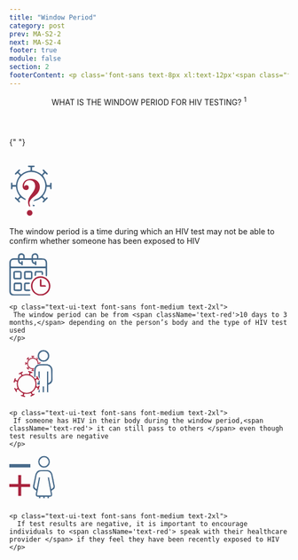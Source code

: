 ```yaml
---
title: "Window Period"
category: post
prev: MA-S2-2
next: MA-S2-4
footer: true
module: false
section: 2
footerContent: <p class='font-sans text-8px xl:text-12px'<span class="font-bold">Reference&#58; 1.</span>San Francisco AIDS Foundation. HIV FAQs. 2022. Accessed May 19, 2022. https://www.sfaf.org/resource-library/hiv-faqs/</p>
---
```


<Header title="ok">
  WHAT IS THE <span className="text-red">WINDOW PERIOD </span>FOR HIV TESTING?
  <sup>1</sup>
</Header>

{" "}

<br />
<SingleLayout>
  <PotatoLayout class='items-center w-4/5 mx-auto' gap>
    <svg
      xmlns="http://www.w3.org/2000/svg"
      width="79.357"
      height="98.357"
      viewBox="0 0 79.357 98.357"
    >
      <g
        id="Group_505"
        data-name="Group 505"
        transform="translate(-578 -329.162)"
      >
        <path
          id="Path_32"
          data-name="Path 32"
          d="M206.252,81.185a2.707,2.707,0,0,0-5.364-.614c-.2.766-.294,1.559-.446,2.378h-2.878a76.444,76.444,0,0,0-2.441-8.126,85.568,85.568,0,0,0-4.179-7.778c.65-.625,1.417-1.355,2.156-2.067a21.8,21.8,0,0,0,1.987,1.469,2.67,2.67,0,0,0,3.457-.383,2.59,2.59,0,0,0,.339-3.251,7.616,7.616,0,0,0-1.212-1.569q-2.179-2.231-4.4-4.41a12.38,12.38,0,0,0-1.666-1.462c-1.47-1.006-2.86-.935-3.814.135a3.1,3.1,0,0,0,.036,3.9c.374.516.793.989,1.176,1.469-.757.856-1.39,1.568-2.192,2.478a31.233,31.233,0,0,0-15.7-6.7V53.366c.829-.1,1.559-.142,2.272-.266a2.6,2.6,0,0,0,2.254-2.816,2.437,2.437,0,0,0-2.343-2.495c-3.4-.09-6.816-.1-10.22.008a2.42,2.42,0,0,0-2.522,2.567,2.866,2.866,0,0,0,2.433,2.744c.713.133,1.435.187,2.236.285v3.279a30.243,30.243,0,0,0-15.6,6.575c-.918-.909-1.639-1.622-2.415-2.4.544-.676,1.016-1.23,1.452-1.818a2.584,2.584,0,0,0-.2-3.608,2.514,2.514,0,0,0-3.6-.187c-2.433,2.28-4.82,4.616-7.11,7.038a2.6,2.6,0,0,0,.053,3.8,2.75,2.75,0,0,0,3.823.1c.517-.384,1-.82,1.631-1.337.811.819,1.533,1.533,2.335,2.343a32.129,32.129,0,0,0-6.531,15.664h-3.4c-.053-.766-.053-1.353-.143-1.933a2.837,2.837,0,0,0-2.825-2.621,2.592,2.592,0,0,0-2.62,2.477c-.125,3.333-.16,6.675-.062,10.016a2.723,2.723,0,0,0,2.744,2.673,2.831,2.831,0,0,0,2.744-2.7c.107-.633.16-1.274.241-1.977h3.288a31.878,31.878,0,0,0,6.407,15.566l-2.192,2.547c-.7-.552-1.2-.961-1.72-1.363a2.5,2.5,0,0,0-3.573.054,2.64,2.64,0,0,0-.312,3.787A14.213,14.213,0,0,0,138.7,110.5c1.889,1.89,3.742,3.814,5.676,5.649a2.8,2.8,0,0,0,3.992.169c1.167-1.149,1.194-2.531.045-3.974-.365-.454-.748-.882-1.221-1.435.793-.774,1.506-1.478,2.21-2.165,2.611,1.418,5.043,2.994,7.672,4.1a82.663,82.663,0,0,0,8.153,2.513v2.94c-.775.107-1.417.2-2.067.294a2.711,2.711,0,0,0,.2,5.417c3.261.071,6.522.071,9.784-.027a2.438,2.438,0,0,0,2.468-2.593,2.582,2.582,0,0,0-2.308-2.771c-.7-.116-1.426-.2-2.174-.312v-3.288a31.933,31.933,0,0,0,15.531-6.432c.927.846,1.675,1.524,2.468,2.245-.517.6-.927,1.016-1.283,1.487a3.1,3.1,0,0,0-.116,3.894,3.009,3.009,0,0,0,4.036.116,7.065,7.065,0,0,0,.829-.731c1.729-1.729,3.466-3.456,5.186-5.2a6.563,6.563,0,0,0,.962-1.2,2.81,2.81,0,0,0-.374-3.643,2.855,2.855,0,0,0-3.68-.072c-.526.383-1,.829-1.657,1.391-.784-.91-1.479-1.7-2.228-2.567a29.174,29.174,0,0,0,6.424-15.433h3.27c.125.82.2,1.488.348,2.13a2.912,2.912,0,0,0,2.923,2.46A3.05,3.05,0,0,0,206.3,90.54c-.125-3.119-.009-6.237-.045-9.356m-38.118,28.451A23.746,23.746,0,1,1,191.879,85.89a23.747,23.747,0,0,1-23.746,23.745"
          transform="translate(449.559 282.942)"
          fill="#476a8a"
          stroke="#fff"
          stroke-width="3"
        />
        <g
          id="Path_38"
          data-name="Path 38"
          transform="translate(637.039 506.753)"
          fill="#a9253f"
        >
          <path
            d="M -22.28816032409668 -81.7333984375 C -24.30509185791016 -81.7333984375 -26.13930320739746 -82.50151062011719 -27.59250450134277 -83.95469665527344 C -29.04571533203125 -85.40790557861328 -29.8138370513916 -87.24213409423828 -29.8138370513916 -89.25907897949219 C -29.8138370513916 -91.35214233398438 -29.03593635559082 -93.21207427978516 -27.56424903869629 -94.63779449462891 C -26.11438179016113 -96.04236602783203 -24.25775909423828 -96.78476715087891 -22.19509315490723 -96.78476715087891 C -20.16290473937988 -96.78476715087891 -18.33515930175781 -96.00686645507812 -16.90943717956543 -94.53515625 C -15.50488185882568 -93.08527374267578 -14.76248168945312 -91.26084136962891 -14.76248168945312 -89.25907897949219 C -14.76248168945312 -87.25729370117188 -15.50488185882568 -85.432861328125 -16.90942573547363 -83.98299407958984 C -18.33515930175781 -82.51128387451172 -20.19509315490723 -81.7333984375 -22.28816032409668 -81.7333984375 Z M -22.28816032409668 -98.02031707763672 C -23.09587097167969 -98.02031707763672 -24.27554893493652 -98.31279754638672 -25.30855941772461 -99.7061767578125 C -25.7917594909668 -100.3579406738281 -26.22721481323242 -101.2286987304688 -26.63979339599609 -102.3682098388672 C -27.38731575012207 -104.4328079223633 -27.76634788513184 -106.5666198730469 -27.76634788513184 -108.7103424072266 C -27.76634788513184 -111.537109375 -27.19105911254883 -114.2468338012695 -26.05644798278809 -116.7642288208008 C -24.97103691101074 -119.1724624633789 -23.0736141204834 -122.0951995849609 -20.2557487487793 -125.6994552612305 C -16.65581512451172 -130.3118591308594 -14.82985973358154 -134.24072265625 -14.82985973358154 -137.3753204345703 C -14.82985973358154 -140.1632690429688 -15.4965705871582 -142.2426910400391 -16.86808204650879 -143.7324371337891 C -18.18442535400391 -145.1622924804688 -19.98779296875 -145.8573455810547 -22.3812255859375 -145.8573455810547 C -24.54180335998535 -145.8573455810547 -26.29417037963867 -145.1212768554688 -27.73845863342285 -143.6071014404297 C -28.24381637573242 -143.0772857666016 -28.66022491455078 -142.5043792724609 -28.98944664001465 -141.8837585449219 C -28.71784210205078 -141.9097595214844 -28.43836402893066 -141.9228057861328 -28.15145874023438 -141.9228057861328 C -26.06412696838379 -141.9228057861328 -24.40605926513672 -141.3097991943359 -23.22332572937012 -140.1007995605469 C -22.05552673339844 -138.9070434570312 -21.46339225769043 -137.2385711669922 -21.46339225769043 -135.1417083740234 C -21.46339225769043 -132.9332733154297 -22.14105987548828 -131.1879577636719 -23.47756004333496 -129.9542388916016 C -24.75698089599609 -128.7732238769531 -26.54869270324707 -128.1743927001953 -28.80293655395508 -128.1743927001953 C -31.43082618713379 -128.1743927001953 -33.65738296508789 -129.1282348632812 -35.24188232421875 -130.9328155517578 C -36.76579284667969 -132.6683654785156 -37.53849411010742 -134.9298706054688 -37.53849411010742 -137.6545257568359 C -37.53849411010742 -142.1735382080078 -35.85834884643555 -145.9373931884766 -32.54472732543945 -148.8414764404297 C -29.3272590637207 -151.6612701416016 -25.15627098083496 -153.0910186767578 -20.14759254455566 -153.0910186767578 C -14.69689273834229 -153.0910186767578 -10.20630359649658 -151.5459594726562 -6.800559520721436 -148.4987487792969 C -3.314403772354126 -145.3795166015625 -1.54679274559021 -141.2299957275391 -1.54679274559021 -136.1654205322266 C -1.54679274559021 -132.3711700439453 -2.512103796005249 -128.8384704589844 -4.41590404510498 -125.6654434204102 L -4.420003890991211 -125.6586074829102 L -4.424148082733154 -125.6518096923828 C -5.397426128387451 -124.0528411865234 -6.32887077331543 -122.7996444702148 -7.271703720092773 -121.8205642700195 C -8.14264965057373 -120.916130065918 -10.45166873931885 -118.8689880371094 -14.33058071136475 -115.5622787475586 C -19.4836311340332 -111.1139373779297 -20.25350379943848 -108.4852981567383 -20.25350379943848 -107.3142852783203 C -20.25350379943848 -106.9803237915039 -20.15587615966797 -105.8872146606445 -19.2530460357666 -102.9496765136719 C -19.11023330688477 -102.5053100585938 -19.04361534118652 -101.9981460571289 -19.04361534118652 -101.3579406738281 C -19.04361534118652 -99.42399597167969 -20.40814781188965 -98.02031707763672 -22.28816032409668 -98.02031707763672 Z"
            stroke="none"
          />
          <path
            d="M -20.1475944519043 -150.5910186767578 C -24.55282211303711 -150.5910186767578 -28.13594055175781 -149.3811187744141 -30.89695358276367 -146.9613647460938 C -33.65799331665039 -144.5415649414062 -35.03850173950195 -141.4392852783203 -35.03850173950195 -137.6545257568359 C -35.03850173950195 -135.5449676513672 -34.4801025390625 -133.8542327880859 -33.36327362060547 -132.5823364257812 C -32.2464485168457 -131.3103790283203 -30.72634124755859 -130.6743927001953 -28.80292892456055 -130.6743927001953 C -25.57656860351562 -130.6743927001953 -23.96339416503906 -132.1635284423828 -23.96339416503906 -135.1417236328125 C -23.96339416503906 -137.9958190917969 -25.35940933227539 -139.4228057861328 -28.15146255493164 -139.4228057861328 C -29.82668876647949 -139.4228057861328 -30.97451400756836 -138.8334045410156 -31.5949821472168 -137.6545257568359 C -31.90520858764648 -137.1581573486328 -32.09134292602539 -136.8479309082031 -32.15339660644531 -136.7238464355469 C -32.33952713012695 -136.7238464355469 -32.43259429931641 -137.0650787353516 -32.43259429931641 -137.7476196289062 C -32.43259429931641 -140.7878112792969 -31.47088813781738 -143.3161315917969 -29.5474739074707 -145.3326110839844 C -27.62406158447266 -147.3490905761719 -25.23531532287598 -148.3573455810547 -22.38122177124023 -148.3573455810547 C -19.27895545959473 -148.3573455810547 -16.82815551757812 -147.3801574707031 -15.02884864807129 -145.4257049560547 C -13.22952842712402 -143.4712982177734 -12.32986259460449 -140.7878112792969 -12.32986259460449 -137.3753051757812 C -12.32986259460449 -133.6526184082031 -14.31531524658203 -129.2473449707031 -18.28622245788574 -124.1596450805664 C -20.95418167114258 -120.7471389770508 -22.7845287322998 -117.9395523071289 -23.77724838256836 -115.7369842529297 C -24.76998138427734 -113.5343704223633 -25.26634216308594 -111.1921539306641 -25.26634216308594 -108.7103424072266 C -25.26634216308594 -106.8489685058594 -24.94060897827148 -105.0186309814453 -24.28912734985352 -103.2193145751953 C -23.63764953613281 -101.4199829101562 -22.97066116333008 -100.5203247070312 -22.28815460205078 -100.5203247070312 C -21.79179573059082 -100.5203247070312 -21.54362106323242 -100.7995300292969 -21.54362106323242 -101.3579406738281 C -21.54362106323242 -101.7302093505859 -21.57463455200195 -102.0094146728516 -21.63667488098145 -102.1955413818359 C -22.38122177124023 -104.6153411865234 -22.75350189208984 -106.3215789794922 -22.75350189208984 -107.3142852783203 C -22.75350189208984 -110.1683807373047 -20.48884773254395 -113.5498733520508 -15.95952796936035 -117.4587554931641 C -12.17475509643555 -120.6851043701172 -9.879074096679688 -122.7170867919922 -9.072475433349609 -123.5547027587891 C -8.265888214111328 -124.3922882080078 -7.428274154663086 -125.5246505737305 -6.559635162353516 -126.9516754150391 C -4.884407043457031 -129.7437286376953 -4.046794891357422 -132.8149719238281 -4.046794891357422 -136.1654205322266 C -4.046794891357422 -140.5086212158203 -5.520381927490234 -143.9986724853516 -8.467540740966797 -146.6356353759766 C -11.41470146179199 -149.2725524902344 -15.30804824829102 -150.5910186767578 -20.1475944519043 -150.5910186767578 M -22.19508743286133 -94.28475952148438 C -23.62214279174805 -94.28475952148438 -24.83202171325684 -93.80390930175781 -25.82475471496582 -92.84220886230469 C -26.81747436523438 -91.8804931640625 -27.3138484954834 -90.68612670898438 -27.3138484954834 -89.25907897949219 C -27.3138484954834 -87.89407348632812 -26.81747436523438 -86.7152099609375 -25.82475471496582 -85.72247314453125 C -24.83202171325684 -84.72976684570312 -23.65315628051758 -84.2333984375 -22.28815460205078 -84.2333984375 C -20.86111450195312 -84.2333984375 -19.6667423248291 -84.72976684570312 -18.70503425598145 -85.72247314453125 C -17.74332809448242 -86.7152099609375 -17.26247406005859 -87.89407348632812 -17.26247406005859 -89.25907897949219 C -17.26247406005859 -90.62406921386719 -17.74332809448242 -91.80293273925781 -18.70503425598145 -92.79566955566406 C -19.6667423248291 -93.78839111328125 -20.83008766174316 -94.28475952148438 -22.19508743286133 -94.28475952148438 M -20.1475944519043 -155.5910186767578 C -14.06310081481934 -155.5910186767578 -9.011661529541016 -153.8316650390625 -5.133583068847656 -150.3618621826172 C -3.112167358398438 -148.5531921386719 -1.568595886230469 -146.4078063964844 -0.5457420349121094 -143.9852294921875 C 0.4488868713378906 -141.6295471191406 0.9532051086425781 -138.9985809326172 0.9532051086425781 -136.1654205322266 C 0.9532051086425781 -131.9116821289062 -0.1319694519042969 -127.9462051391602 -2.272167205810547 -124.3792114257812 L -2.288661956787109 -124.3518981933594 C -3.358474731445312 -122.5943984985352 -4.399394989013672 -121.1991577148438 -5.470916748046875 -120.0864486694336 C -6.0631103515625 -119.4714813232422 -7.457117080688477 -118.1367492675781 -12.70323944091797 -113.664436340332 C -17.56014060974121 -109.4703750610352 -17.74668502807617 -107.5042037963867 -17.75327301025391 -107.3251647949219 C -17.74707984924316 -107.2189559936523 -17.67315101623535 -106.3215179443359 -16.86798667907715 -103.6991577148438 C -16.64685821533203 -103.0055084228516 -16.54362106323242 -102.2588500976562 -16.54362106323242 -101.3579406738281 C -16.54362106323242 -99.93388366699219 -16.97829055786133 -98.85649108886719 -17.47281646728516 -98.09165954589844 C -16.61972427368164 -97.62033081054688 -15.82888412475586 -97.01275634765625 -15.11384773254395 -96.274658203125 C -13.24844741821289 -94.34906005859375 -12.26247406005859 -91.92312622070312 -12.26247406005859 -89.25907897949219 C -12.26247406005859 -86.59500122070312 -13.24846076965332 -84.1690673828125 -15.11382102966309 -82.24349975585938 C -17.02158164978027 -80.27426147460938 -19.50240898132324 -79.2333984375 -22.28815460205078 -79.2333984375 C -24.98250198364258 -79.2333984375 -27.42799377441406 -80.25469970703125 -29.3602352142334 -82.1868896484375 C -31.29252815246582 -84.11920166015625 -32.31385040283203 -86.564697265625 -32.31385040283203 -89.25907897949219 C -32.31385040283203 -92.04481506347656 -31.27298164367676 -94.52565002441406 -29.30376815795898 -96.43336486816406 C -28.65019226074219 -97.06651306152344 -27.93546295166016 -97.59825134277344 -27.16957664489746 -98.02461242675781 C -27.21893882751465 -98.08724975585938 -27.26809692382812 -98.15153503417969 -27.31683540344238 -98.21726989746094 C -27.94663619995117 -99.0667724609375 -28.49407577514648 -100.1461486816406 -28.9904613494873 -101.5171203613281 C -29.83707427978516 -103.8553619384766 -30.26634216308594 -106.2755279541016 -30.26634216308594 -108.7103424072266 C -30.26634216308594 -111.8936920166016 -29.61676788330078 -114.9490356445312 -28.33564758300781 -117.7914886474609 C -27.16684722900391 -120.3847427368164 -25.16811370849609 -123.4751281738281 -22.22526168823242 -127.2392654418945 C -18.17960739135742 -132.4227294921875 -17.32986259460449 -135.6126403808594 -17.32986259460449 -137.3753051757812 C -17.32986259460449 -139.5068054199219 -17.78043556213379 -141.0323486328125 -18.70731544494629 -142.0391235351562 C -19.27236747741699 -142.6528930664062 -20.20052909851074 -143.3573455810547 -22.38122177124023 -143.3573455810547 C -22.71923828125 -143.3573455810547 -23.03722381591797 -143.3335876464844 -23.33814430236816 -143.2848205566406 C -22.52803230285645 -142.8418579101562 -21.90366172790527 -142.3268127441406 -21.4362621307373 -141.8490295410156 C -20.30815505981445 -140.6958770751953 -18.96339416503906 -138.5961456298828 -18.96339416503906 -135.1417236328125 C -18.96339416503906 -131.4862518310547 -20.49607467651367 -129.3041381835938 -21.7818489074707 -128.1172485351562 C -23.53784942626953 -126.4962921142578 -25.90008926391602 -125.6743927001953 -28.80292892456055 -125.6743927001953 C -32.17126083374023 -125.6743927001953 -35.04743576049805 -126.9223403930664 -37.12048721313477 -129.2833251953125 C -39.05671310424805 -131.4884338378906 -40.03850173950195 -134.304931640625 -40.03850173950195 -137.6545257568359 C -40.03850173950195 -140.2429504394531 -39.54483413696289 -142.6647338867188 -38.57123565673828 -144.8526306152344 C -37.58788681030273 -147.0623779296875 -36.11466217041016 -149.0369873046875 -34.19247436523438 -150.7216186523438 C -30.50568771362305 -153.9527130126953 -25.78031539916992 -155.5910186767578 -20.1475944519043 -155.5910186767578 Z"
            stroke="none"
            fill="#fff"
          />
        </g>
      </g>
    </svg>
    <p class="text-ui-text font-sans font-medium text-2xl">
      The window period is a time during which an HIV test may not be able to
      confirm whether someone has been exposed to HIV
    </p>
  </PotatoLayout>
  <PotatoLayout class='items-center w-4/5 mx-auto' gap>
    <svg xmlns="http://www.w3.org/2000/svg" xmlns:xlink="http://www.w3.org/1999/xlink" width="74.074" height="76.538" viewBox="0 0 74.074 76.538">
  <defs>
    <clipPath id="clip-path">
      <rect id="Rectangle_112" data-name="Rectangle 112" width="74.074" height="76.538" fill="#476a8a"/>
    </clipPath>
  </defs>
  <g id="Group_503" data-name="Group 503" clip-path="url(#clip-path)">
    <path id="Path_366" data-name="Path 366" d="M65.434,26.906H2.813c-.042.913-.109,1.7-.11,2.485C2.7,42.177,2.756,54.964,2.667,67.75,2.637,72.016,4.705,73.9,8.838,73.9q12.907.013,25.814,0c.643,0,1.287,0,1.93.019.721.023,1.27.3,1.293,1.111a1.29,1.29,0,0,1-1.285,1.444,13.334,13.334,0,0,1-1.444.048c-9.087,0-18.175.023-27.261-.008C3.112,76.5.05,73.444.044,68.679.024,51.469.09,34.26,0,17.051A7.775,7.775,0,0,1,8.013,9.11c2.319-.014,4.5,0,6.75-.023.147,0,.693.022.693.022.048-.978.056-2.354.166-3.441.234-2.3,1.188-4.221,3.432-5.093a6.491,6.491,0,0,1,6.812.874,4.639,4.639,0,0,1,1.91,3.714c0,1.192,0,2.384,0,3.774,4.217,0,8.332.013,12.4.013a19.8,19.8,0,0,1,.238-4.094A5.465,5.465,0,0,1,45.162.128,6.178,6.178,0,0,1,51.636,2.8a7.188,7.188,0,0,1,.751,2.717,33.96,33.96,0,0,1,.029,3.622c2.54,0,4.767-.054,6.989.02a13.11,13.11,0,0,1,4.017.487c3.464,1.271,4.775,4.109,4.809,7.6.054,5.468.015,10.936.016,16.4q0,2.292,0,4.584c0,.322.013.644-.006.965-.091,1.511-.7,2.527-1.49,2.363-1.292-.269-1.161-1.35-1.163-2.311-.006-3.538,0-7.077-.01-10.615,0-.545-.088-1.09-.144-1.727M21.6,16.752c.056-.5.116-.809.122-1.122.016-.9.259-1.651,1.342-1.577,1.028.07,1.268.838,1.273,1.72.007,1.206,0,2.413.012,3.62.01.995.026,2.1-1.183,2.335-1.418.27-1.337-1.008-1.588-1.883-.02-.069-.106-.118-.24-.259-4.46-.449-5.75-3.6-5.869-7.708-3.15,0-6.116-.126-9.064.047a3.676,3.676,0,0,0-3.322,3.042c-.715,2.911-.371,5.869-.3,8.757,2.44.555,60.7.506,62.8-.073,0-1.756.011-3.589-.006-5.421a11.1,11.1,0,0,0-.135-1.914c-.621-3.347-2-4.5-5.427-4.509q-7.361-.026-14.723,0c-.7,0-1.809-.063-2.465-.013.013,3.681.446,4.5,3.386,4.891.048-.47.116-.936.14-1.4.04-.762.437-1.338,1.17-1.192.5.1,1.267.661,1.3,1.061a39.594,39.594,0,0,1-.013,5.536,1.587,1.587,0,0,1-1.12,1.038c-.383.047-.939-.447-1.238-.84a3.793,3.793,0,0,1-.366-1.33c-4.761-.4-5.824-3.731-6.01-7.611-7.292,0-14.725-.042-21.741-.042.208,3.377.235,4.224,3.271,4.846M25.139,9c0-1.214.024-2.17,0-3.124-.065-2.175-1.127-3.2-3.293-3.2s-3.294,1.023-3.4,3.14c-.051,1.013-.009,2.031-.009,3.187Zm24.821.01c.055-2.09.348-4.54-1.5-5.766a3.85,3.85,0,0,0-4.294.1c-1.827,1.588-1.38,3.672-1.393,5.67Z" transform="translate(0 0)" fill="#476a8a"/>
    <path id="Path_367" data-name="Path 367" d="M81,103.42a17.546,17.546,0,0,1,17.483-17.4c8.972.023,17.522,7.351,17.484,17.438A17.483,17.483,0,1,1,81,103.42M98.654,88.656a14.672,14.672,0,0,0-14.968,14.711,14.813,14.813,0,0,0,29.624.345A14.834,14.834,0,0,0,98.654,88.656" transform="translate(-41.895 -44.489)" fill="#a9253f"/>
    <path id="Path_368" data-name="Path 368" d="M31.248,117.252c0,1.368.041,2.737-.01,4.1-.073,1.962-.744,3.027-2.6,3.16a79.433,79.433,0,0,1-9.631.091,3.124,3.124,0,0,1-2.923-3.316c-.1-2.812-.109-5.634.026-8.444.1-2.156,1.191-3.305,3.317-3.42a81.629,81.629,0,0,1,8.682-.015c2.146.112,3.083,1.313,3.137,3.5.036,1.447.007,2.9.007,4.345Zm-2.66-4.923H18.783c-.13,3.209-.094,6.266-.028,9.521,3.454,0,6.6.132,9.833-.075Z" transform="translate(-8.282 -56.534)" fill="#476a8a"/>
    <path id="Path_369" data-name="Path 369" d="M22.557,81.227c-1.362,0-2.727.042-4.088-.011-2.3-.088-3.416-1.127-3.474-3.384q-.109-4.206,0-8.416a3.118,3.118,0,0,1,3.289-3.341c2.8-.066,5.612-.062,8.416,0,2.236.046,3.4,1.216,3.434,3.408q.065,4.207,0,8.417a3.013,3.013,0,0,1-3.248,3.323c-1.441.052-2.886.01-4.329.009m4.849-2.778V68.758c-3.294-.119-6.43-.114-9.643-.025v9.716Z" transform="translate(-7.728 -34.151)" fill="#476a8a"/>
    <path id="Path_370" data-name="Path 370" d="M62.43,81.227c-1.444,0-2.891.062-4.331-.015-2.059-.111-3.142-1.1-3.211-3.141-.1-2.964-.1-5.938.006-8.9.075-2.041,1.191-3.052,3.229-3.094q4.21-.088,8.423,0c2.353.051,3.472,1.21,3.519,3.613q.078,3.969,0,7.942c-.049,2.372-1.213,3.523-3.542,3.594-1.363.041-2.728.007-4.092.007Zm5.025-2.773c0-1.842.055-3.361-.015-4.875-.073-1.564.336-3.179-.356-4.766H57.673v9.642Z" transform="translate(-28.35 -34.153)" fill="#476a8a"/>
    <path id="Path_371" data-name="Path 371" d="M57.607,112.2V121.9c2.005,0,3.9-.044,5.8.022a5.436,5.436,0,0,1,2.3.49c.959.508.83,1.571-.169,2a3.807,3.807,0,0,1-1.393.31c-1.924.033-3.853.094-5.772-.008-2.454-.13-3.48-1.2-3.532-3.624-.057-2.645-.064-5.294.009-7.938.07-2.517.931-3.479,3.458-3.71a54.926,54.926,0,0,1,5.527-.056,1.893,1.893,0,0,1,1.129.322,1.691,1.691,0,0,1,.658,1.133,1.349,1.349,0,0,1-.805.994,21.5,21.5,0,0,1-3.326.349c-1.193.053-2.391.012-3.878.012" transform="translate(-28.34 -56.556)" fill="#476a8a"/>
    <path id="Path_372" data-name="Path 372" d="M107.172,68.782H97.331c-.055.9-.109,1.741-.156,2.587a11.09,11.09,0,0,1-.168,2.387c-.148.52-.668,1.244-1.1,1.3A1.328,1.328,0,0,1,94.379,73.6a33.466,33.466,0,0,1,.288-5.018c.29-1.741,1.055-2.407,2.765-2.458,3.128-.1,6.262-.059,9.391-.009a2.707,2.707,0,0,1,2.743,2.276,13.9,13.9,0,0,1,.179,3.58,1.343,1.343,0,0,1-1.384,1.387c-.96-.008-1.161-.714-1.182-1.486-.027-.941-.006-1.885-.006-3.089" transform="translate(-48.815 -34.169)" fill="#476a8a"/>
    <path id="Path_373" data-name="Path 373" d="M117.132,107.5c1.941,0,3.458,0,4.975,0a4.362,4.362,0,0,1,1.667.083,2.74,2.74,0,0,1,1.488,1.271c.286.913-.6,1.273-1.323,1.3-2.641.086-5.287.148-7.926.063a1.821,1.821,0,0,1-1.682-2.025c-.042-3.292-.034-6.585-.014-9.878a2.581,2.581,0,0,1,.319-1.14,1.08,1.08,0,0,1,2.043-.021,7.042,7.042,0,0,1,.435,2.573c.055,2.471.019,4.945.019,7.776" transform="translate(-59.118 -49.875)" fill="#a9253f"/>
  </g>
</svg>

    <p class="text-ui-text font-sans font-medium text-2xl">
     The window period can be from <span className='text-red'>10 days to 3 months,</span> depending on the person’s body and the type of HIV test used
    </p>

  </PotatoLayout>
  <PotatoLayout class='items-center w-4/5 mx-auto' gap>
    <svg xmlns="http://www.w3.org/2000/svg" xmlns:xlink="http://www.w3.org/1999/xlink" width="78.528" height="93.022" viewBox="0 0 78.528 93.022">
  <defs>
    <clipPath id="clip-path">
      <rect id="Rectangle_38" data-name="Rectangle 38" width="34.185" height="87.521" fill="#476a8a" stroke="#fff" stroke-width="1"/>
    </clipPath>
  </defs>
  <g id="Group_510" data-name="Group 510" transform="translate(-582.997 -594.24)">
    <g id="Group_509" data-name="Group 509">
      <path id="Path_375" data-name="Path 375" d="M157.607,59.852a.981.981,0,0,0-1.945-.223c-.071.278-.107.565-.162.862h-1.043a27.716,27.716,0,0,0-.885-2.946,31.019,31.019,0,0,0-1.515-2.82c.236-.226.514-.491.782-.749a7.9,7.9,0,0,0,.72.533.968.968,0,0,0,1.253-.139.939.939,0,0,0,.123-1.179,2.761,2.761,0,0,0-.439-.569q-.79-.809-1.6-1.6a4.489,4.489,0,0,0-.6-.53.979.979,0,0,0-1.383.049,1.122,1.122,0,0,0,.013,1.415c.136.187.288.359.426.533-.275.31-.5.569-.795.9a11.323,11.323,0,0,0-5.692-2.43V49.767c.3-.035.565-.051.824-.1a.941.941,0,0,0,.817-1.021.883.883,0,0,0-.85-.9c-1.234-.033-2.471-.036-3.705,0a.877.877,0,0,0-.914.931,1.039,1.039,0,0,0,.882.995c.258.048.52.068.811.1v1.189a10.964,10.964,0,0,0-5.656,2.384c-.333-.33-.594-.588-.875-.869.2-.245.368-.446.527-.659a.937.937,0,0,0-.074-1.308.911.911,0,0,0-1.305-.068c-.882.827-1.748,1.673-2.578,2.552a.941.941,0,0,0,.019,1.379,1,1,0,0,0,1.386.036c.187-.139.362-.3.591-.485.294.3.556.556.846.849a11.648,11.648,0,0,0-2.368,5.679h-1.234c-.019-.278-.019-.491-.052-.7a1.029,1.029,0,0,0-1.024-.95.94.94,0,0,0-.95.9c-.045,1.208-.058,2.42-.023,3.631a.987.987,0,0,0,.995.969,1.026,1.026,0,0,0,.995-.979c.039-.229.058-.462.087-.717h1.192a11.558,11.558,0,0,0,2.323,5.644l-.795.924c-.252-.2-.436-.349-.623-.494a.907.907,0,0,0-1.3.02.957.957,0,0,0-.113,1.373,5.153,5.153,0,0,0,.391.407c.685.685,1.357,1.383,2.058,2.048a1.013,1.013,0,0,0,1.447.061.979.979,0,0,0,.016-1.441c-.132-.164-.271-.32-.443-.52l.8-.785c.947.514,1.828,1.085,2.781,1.486a29.971,29.971,0,0,0,2.956.911v1.066c-.281.039-.514.071-.749.107a.983.983,0,0,0,.071,1.964c1.182.026,2.365.026,3.547-.01a.884.884,0,0,0,.895-.94.936.936,0,0,0-.837-1c-.255-.042-.517-.074-.788-.113V72.118a11.577,11.577,0,0,0,5.631-2.332c.336.307.607.552.895.814-.187.216-.336.368-.465.539a1.125,1.125,0,0,0-.042,1.412,1.091,1.091,0,0,0,1.463.042,2.561,2.561,0,0,0,.3-.265c.627-.627,1.257-1.253,1.88-1.886a2.38,2.38,0,0,0,.349-.436,1.019,1.019,0,0,0-.136-1.321,1.035,1.035,0,0,0-1.334-.026c-.191.139-.362.3-.6.5-.284-.33-.536-.617-.808-.931a10.577,10.577,0,0,0,2.329-5.6h1.186c.045.3.071.539.126.772a1.056,1.056,0,0,0,1.06.892,1.106,1.106,0,0,0,.917-1.057c-.045-1.131,0-2.261-.016-3.392m-13.82,10.315a8.609,8.609,0,1,1,8.609-8.609,8.61,8.61,0,0,1-8.609,8.609" transform="translate(481.555 557.32)" fill="#a9253f" stroke="#fff" stroke-width="0.5"/>
      <path id="Path_376" data-name="Path 376" d="M-16394.631-5184.752h-12.439l-5.4,5.88v9.008Z" transform="translate(17042 5806)" fill="#fff"/>
    </g>
    <g id="Group_400" data-name="Group 400" transform="translate(627.34 594.24)">
      <g id="Group_127" data-name="Group 127" transform="translate(0 0)" clip-path="url(#clip-path)">
        <path id="Path_151" data-name="Path 151" d="M34.179,61.033a11.052,11.052,0,0,0-2.142-6.723,10.719,10.719,0,0,0-7.991-4.729q-3.443-.169-6.907-.225a.277.277,0,0,1-.092,0q-3.459.054-6.907.225A10.719,10.719,0,0,0,2.148,54.31,11.052,11.052,0,0,0,.006,61.033c.2,5.445.184,10.905,0,16.35a9.75,9.75,0,0,0,1.927,6.253,9.469,9.469,0,0,0,1.779,1.81c.01.005.02.015.031.02.578.378,1.191.736,1.841,1.109.24.112.486.21.736.3.394.138.772.312,1.4.568v2.464c0,5.45-.02,10.9.01,16.355.015,2.981,1.094,4.627,3.441,5.159.092.02.184.041.281.056a.726.726,0,0,1,.1.02c.2.031.414.056.634.077.112.01.23.02.348.026l.225.015c.082,0,.164.005.245.005.235.005.465.005.7.005h.22q1.411.015,2.822.015h.7q1.411,0,2.822-.015h.22c.235,0,.465,0,.7-.005.082,0,.164-.005.245-.005s.153-.005.225-.015c.118-.005.235-.015.348-.026.22-.02.429-.046.634-.077a.6.6,0,0,0,.1-.02c.1-.015.189-.036.281-.056,2.347-.532,3.425-2.178,3.441-5.159.031-5.455.01-10.905.01-16.355V87.445c.624-.256,1-.429,1.4-.568.251-.092.5-.189.736-.3.649-.373,1.263-.731,1.841-1.109.01-.005.02-.015.031-.02a9.469,9.469,0,0,0,1.779-1.81,9.75,9.75,0,0,0,1.927-6.253c-.184-5.445-.2-10.905,0-16.35M23.186,62.8c-.128,15.077.112,30.026-.061,45.139H22.19a5.45,5.45,0,0,1-2.659,0H18.9v-.1c-.046-.005-.092-.015-.138-.02V89.72H15.426v18.1c-.046.005-.092.015-.138.02v.1h-.634a5.45,5.45,0,0,1-2.659,0h-.936C10.886,92.823,11.126,77.874,11,62.8H7.675V83.6c-.041-.02-.082-.046-.123-.066-2.976-1.585-4.044-2.878-4.1-5.731-.1-5.685.026-11.376.138-17.061V60.7a8.324,8.324,0,0,1,.23-1.82v-.005a7.135,7.135,0,0,1,4.734-5.455,9.144,9.144,0,0,1,1.789-.435,9.043,9.043,0,0,1,1.825-.153c.45.005.895.01,1.345.01h.23c1.023-.005,2.05-.005,3.073,0h.542c1.023-.005,2.05-.005,3.073,0,.077.005.153,0,.23,0,.45,0,.895-.005,1.345-.01a9.043,9.043,0,0,1,1.825.153,9.144,9.144,0,0,1,1.789.435,7.135,7.135,0,0,1,4.734,5.455v.005a8.323,8.323,0,0,1,.23,1.82v.046c.112,5.685.24,11.376.138,17.061-.051,2.853-1.12,4.146-4.1,5.731-.041.02-.082.046-.123.066V62.8Z" transform="translate(0 -24.122)" fill="#476a8a" stroke="#fff" stroke-width="1"/>
        <path id="Path_152" data-name="Path 152" d="M20.48,0A10.937,10.937,0,0,0,9.524,11.28,11.058,11.058,0,1,0,20.48,0m.113,18.559a7.175,7.175,0,0,1-7.5-7.3,7.488,7.488,0,1,1,14.969-.3,7.249,7.249,0,0,1-7.474,7.6" transform="translate(-3.246 0)" fill="#476a8a" stroke="#fff" stroke-width="1"/>
      </g>
    </g>
    <path id="Path_374" data-name="Path 374" d="M178.493,69.011a1.722,1.722,0,0,0-3.413-.391c-.125.488-.187.992-.283,1.513h-1.831a48.64,48.64,0,0,0-1.553-5.17,54.442,54.442,0,0,0-2.659-4.949c.414-.4.9-.862,1.372-1.315a13.872,13.872,0,0,0,1.264.935,1.7,1.7,0,0,0,2.2-.244,1.648,1.648,0,0,0,.215-2.069,4.846,4.846,0,0,0-.771-1q-1.386-1.419-2.8-2.806a7.877,7.877,0,0,0-1.06-.93,1.718,1.718,0,0,0-2.426.086,1.97,1.97,0,0,0,.023,2.483c.238.328.5.629.748.935-.482.545-.884,1-1.395,1.577a19.871,19.871,0,0,0-9.989-4.264V51.312c.527-.062.992-.09,1.446-.17a1.651,1.651,0,0,0,1.434-1.791,1.55,1.55,0,0,0-1.491-1.587c-2.166-.057-4.337-.062-6.5.005a1.54,1.54,0,0,0-1.6,1.633,1.823,1.823,0,0,0,1.548,1.746c.454.084.913.119,1.423.181v2.086A19.242,19.242,0,0,0,142.46,57.6c-.584-.578-1.043-1.032-1.536-1.525.346-.43.646-.782.924-1.156a1.644,1.644,0,0,0-.13-2.3,1.6,1.6,0,0,0-2.29-.119c-1.548,1.451-3.067,2.937-4.524,4.478a1.652,1.652,0,0,0,.034,2.421,1.749,1.749,0,0,0,2.432.063c.329-.244.635-.522,1.037-.85.516.521.975.975,1.485,1.49a20.441,20.441,0,0,0-4.155,9.966h-2.166c-.034-.488-.034-.861-.091-1.23a1.805,1.805,0,0,0-1.8-1.667,1.649,1.649,0,0,0-1.667,1.576c-.079,2.121-.1,4.247-.04,6.373a1.732,1.732,0,0,0,1.746,1.7,1.8,1.8,0,0,0,1.746-1.718c.068-.4.1-.811.153-1.258h2.092a20.282,20.282,0,0,0,4.076,9.9L138.4,85.372c-.442-.351-.765-.612-1.094-.867a1.591,1.591,0,0,0-2.273.035,1.68,1.68,0,0,0-.2,2.409,9.039,9.039,0,0,0,.686.714c1.2,1.2,2.381,2.426,3.611,3.594a1.778,1.778,0,0,0,2.54.108,1.718,1.718,0,0,0,.028-2.528c-.232-.289-.476-.561-.777-.913.5-.493.958-.941,1.406-1.378,1.661.9,3.209,1.9,4.881,2.608a52.592,52.592,0,0,0,5.187,1.6v1.871c-.493.068-.9.125-1.315.187a1.725,1.725,0,0,0,.125,3.447c2.075.045,4.15.045,6.225-.017A1.551,1.551,0,0,0,159,94.59a1.643,1.643,0,0,0-1.468-1.763c-.448-.074-.907-.13-1.383-.2V90.537a20.317,20.317,0,0,0,9.881-4.092c.59.539,1.066.969,1.57,1.429-.329.379-.59.646-.816.946a1.974,1.974,0,0,0-.074,2.477,1.915,1.915,0,0,0,2.568.074,4.494,4.494,0,0,0,.527-.465c1.1-1.1,2.205-2.2,3.3-3.31a4.175,4.175,0,0,0,.612-.766,1.788,1.788,0,0,0-.238-2.318,1.817,1.817,0,0,0-2.341-.046c-.334.244-.635.527-1.054.885-.5-.579-.941-1.083-1.417-1.633A18.561,18.561,0,0,0,172.75,73.9h2.081c.079.522.125.947.221,1.355a1.852,1.852,0,0,0,1.859,1.565,1.94,1.94,0,0,0,1.61-1.854c-.079-1.984-.006-3.968-.028-5.953m-24.252,18.1a15.108,15.108,0,1,1,15.108-15.107A15.109,15.109,0,0,1,154.24,87.113" transform="translate(487.822 542.049) rotate(17)" fill="#a9253f" stroke="#fff" stroke-width="1.5"/>
  </g>
</svg>

    <p class="text-ui-text font-sans font-medium text-2xl">
     If someone has HIV in their body during the window period,<span className='text-red'> it can still pass to others </span> even though test results are negative
    </p>

  </PotatoLayout>
  <PotatoLayout class='items-center w-4/5 mx-auto' gap>
    <svg xmlns="http://www.w3.org/2000/svg" xmlns:xlink="http://www.w3.org/1999/xlink" width="82.525" height="87.554" viewBox="0 0 82.525 87.554">
  <defs>
    <clipPath id="clip-path">
      <rect id="Rectangle_39" data-name="Rectangle 39" width="40.123" height="87.554" fill="#476a8a" stroke="#fff" stroke-width="1"/>
    </clipPath>
  </defs>
  <g id="Group_508" data-name="Group 508" transform="translate(-574 -739.723)">
    <g id="Group_401" data-name="Group 401" transform="translate(-55.854 111.064)">
      <g id="Group_133" data-name="Group 133" transform="translate(672.256 628.659)">
        <g id="Group_129" data-name="Group 129" transform="translate(0 0)" clip-path="url(#clip-path)">
          <path id="Path_153" data-name="Path 153" d="M38.464,89.543c2.037-1.713,1.881-5.326,1.206-8.166-.782-3.3-1.3-6.657-1.96-9.981l-1.937-8.608,0,0v0c-1.587-4.958-4.981-7.928-9.6-8.11-4.181-.163-8.375-.051-12.556.084-3.738.126-6.355,2.183-8.114,5.354A26.085,26.085,0,0,0,4.158,63.17v0l-1.8,8.845-.265,1.3c-.377,1.867-.768,3.734-1.155,5.6L.243,82.308.057,83.621C-.111,85.665,0,87.882,1.682,89.548l2.812,2.039c.452.265.95.559,1.443.847-.182,1.047-.321,1.96-.493,2.868s-.391,1.82-.559,2.733c-.573,3.166.787,5.107,3.938,5.619.582.093,1.173.121,1.895.2,0,2.709-.042,5.261.009,7.812.061,3.352,1.69,4.986,5.014,5.042,2.64.047,5.275.019,7.914.009,4.195-.014,5.768-1.56,5.787-5.7.009-2.384,0-4.767,0-7.174.554-.074.847-.126,1.15-.154,3.878-.386,5.219-2.2,4.516-6.089-.312-1.732-.591-3.468-.889-5.191a3.139,3.139,0,0,1,.95-.642Zm-19.944,23.7a5.829,5.829,0,0,1-.908.251c-3.538.228-3.65.126-3.65-3.408v-6.215H18.52Zm7.523.084c-1.378.074-2.714.144-4.236.228v-9.8h4.236Zm7.514-24.422c-1.378-7.211-2.7-14.176-4.06-21.289-1.075.149-1.96.27-3.091.428,1.853,10.815,4.046,21.364,5.936,32.206H8.139a11.236,11.236,0,0,1,.019-2.025q2.626-14.036,5.3-28.058c.112-.605.107-1.224.182-2.09-.917-.163-1.783-.312-2.961-.517C9.317,74.678,7.971,81.7,6.621,88.765a6.134,6.134,0,0,1-2.179-1.471,4.244,4.244,0,0,1-.94-3.9q.426-2.116.847-4.232,1.39-6.948,2.756-13.9c1.071-5.424,3.729-7.616,9.348-7.612,3.021,0,6.047.084,9.069.093a7.785,7.785,0,0,1,7.248,6.336c.722,3.859,1.522,7.7,2.328,11.545.549,2.64,1.108,5.279,1.639,7.924.419,2.067-.209,3.45-2.3,4.823-.265.177-.559.354-.875.531" transform="translate(0 -29.175)" fill="#476a8a" stroke="#fff" stroke-width="1"/>
          <path id="Path_154" data-name="Path 154" d="M39.078,11.19a10.955,10.955,0,1,1-21.906-.371,10.955,10.955,0,1,1,21.906.371M28.146,18.7a7.571,7.571,0,0,0,7.716-7.491C35.8,6.742,32.656,3.316,28.3,3.25a7.821,7.821,0,0,0-7.913,7.665A7.769,7.769,0,0,0,28.146,18.7" transform="translate(-7.892 0)" fill="#476a8a" stroke="#fff" stroke-width="1"/>
        </g>
      </g>
    </g>
    <g id="Group_507" data-name="Group 507" transform="translate(4 148.845)">
      <rect id="Rectangle_44" data-name="Rectangle 44" width="38" height="6" transform="translate(570 606)" fill="#476a8a"/>
      <g id="Group_177" data-name="Group 177" transform="translate(570 625.896)">
        <rect id="Rectangle_45" data-name="Rectangle 45" width="37.524" height="5.361" transform="translate(0 16.015)" fill="#a9253f"/>
        <rect id="Rectangle_46" data-name="Rectangle 46" width="37.524" height="5.361" transform="translate(16.082 37.458) rotate(-90)" fill="#a9253f"/>
      </g>
    </g>
  </g>
</svg>

    <p class="text-ui-text font-sans font-medium text-2xl">
      If test results are negative, it is important to encourage individuals to <span className='text-red'> speak with their healthcare provider </span> if they feel they have been recently exposed to HIV
    </p>

  </PotatoLayout>
</SingleLayout>
